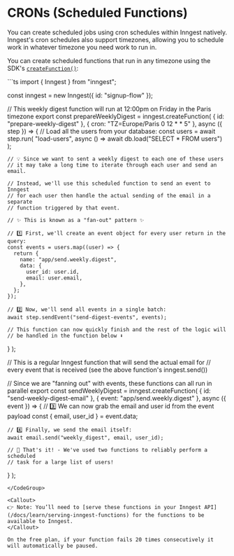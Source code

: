 
# CRONs (Scheduled Functions)

You can create scheduled jobs using cron schedules within Inngest natively.  Inngest's cron schedules also support timezones, allowing you to schedule work in whatever timezone you need work to run in.

You can create scheduled functions that run in any timezone using the SDK's [`createFunction()`](/docs/reference/functions/create):

<CodeGroup>
```ts 
import { Inngest } from "inngest";

const inngest = new Inngest({ id: "signup-flow" });

// This weekly digest function will run at 12:00pm on Friday in the Paris timezone
export const prepareWeeklyDigest = inngest.createFunction(
  { id: "prepare-weekly-digest" },
  { cron: "TZ=Europe/Paris 0 12 * * 5" },
  async ({ step }) => {
    // Load all the users from your database:
    const users = await step.run(
      "load-users",
      async () => await db.load("SELECT * FROM users")
    );

    // 💡 Since we want to sent a weekly digest to each one of these users
    // it may take a long time to iterate through each user and send an email.

    // Instead, we'll use this scheduled function to send an event to Inngest
    // for each user then handle the actual sending of the email in a separate
    // function triggered by that event.

    // ✨ This is known as a "fan-out" pattern ✨

    // 1️⃣ First, we'll create an event object for every user return in the query:
    const events = users.map((user) => {
      return {
        name: "app/send.weekly.digest",
        data: {
          user_id: user.id,
          email: user.email,
        },
      };
    });

    // 2️⃣ Now, we'll send all events in a single batch:
    await step.sendEvent("send-digest-events", events);

    // This function can now quickly finish and the rest of the logic will
    // be handled in the function below ⬇️
  }
);

// This is a regular Inngest function that will send the actual email for
// every event that is received (see the above function's inngest.send())

// Since we are "fanning out" with events, these functions can all run in parallel
export const sendWeeklyDigest = inngest.createFunction(
  { id: "send-weekly-digest-email" },
  { event: "app/send.weekly.digest" },
  async ({ event }) => {
    // 3️⃣ We can now grab the email and user id from the event payload
    const { email, user_id } = event.data;

    // 4️⃣ Finally, we send the email itself:
    await email.send("weekly_digest", email, user_id);

    // 🎇 That's it! - We've used two functions to reliably perform a scheduled
    // task for a large list of users!
  }
);
```
</CodeGroup>

<Callout>
👉 Note: You’ll need to [serve these functions in your Inngest API](/docs/learn/serving-inngest-functions) for the functions to be available to Inngest.
</Callout>

On the free plan, if your function fails 20 times consecutively it will automatically be paused.
